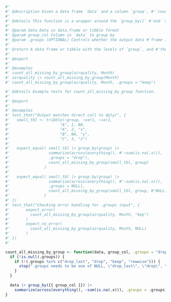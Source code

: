 
```r
#' 
#' @description Given a data frame `data` and a column `group`, #'`count_all_missing_by_group()` creates a new data frame with #'one row per level of `group`. The first column of the output #'data frame contains the levels of `group`, and the rest of the #'columns contain the number of missing values for all columns in #'`data` except `group`. 
#' 
#' @details This function is a wrapper around the `group_by()` #'and `summarize()` functions in the `dplyr` package.
#' 
#' @param data Data in data.frame or tibble format
#' @param group_col Column in `data` to group by
#' @param .groups (OPTIONAL) Controls whether the output data #'frame is grouped. By default, drops all levels of grouping #'(`"drop"`). Specify `"keep"` to keep the output data frame #'grouped by `group`. See `summarize()` documentation in `dplyr` #'for a full list of options.
#' 
#' @return A data frame or tibble with the levels of `group`, and #'the number of NAs within each level of `group` for all columns #'in `data` except `group`.
#' 
#' @export
#' 
#' @examples 
#' count_all_missing_by_group(airquality, Month)
#' airquality |> count_all_missing_by_group(Month) 
#' count_all_missing_by_group(airquality, Month, .groups = "keep")

#' @details Example tests for count_all_missing_by_group function.
#' 
#' @export
#'
#' @examples
#' test_that("Output matches direct call to dplyr", { 
#'   small_tbl <- tribble(~group, ~var1, ~var2, 
#'                      "A", 1, NA, 
#'                      "A", 2, "x", 
#'                      "B", NA, "y", 
#'                      "C", 3, "z")
#'   
#'   expect_equal( small_tbl |> group_by(group) |> 
#'                 summarize(across(everything(), #'~sum(is.na(.x))), 
#'                 .groups = "drop"), 
#'                 count_all_missing_by_group(small_tbl, group)
#'               )
#'   
#'   expect_equal( small_tbl |> group_by(group) |> 
#'                 summarize(across(everything(), #'~sum(is.na(.x))), 
#'                 .groups = NULL), 
#'                 count_all_missing_by_group(small_tbl, group, #'NULL)
#'               )
#' })
#' test_that("Checking error handling for .groups input", { 
#'       expect_error(
#'         count_all_missing_by_group(airquality, Month, "kep")
#'       )
#'       expect_no_error( 
#'         count_all_missing_by_group(airquality, Month, NULL)
#'       )
#' })
#' 

count_all_missing_by_group <- function(data, group_col, .groups = "drop") { 
  if (!is.null(.groups)) { 
    if (!(.groups %in% c("drop_last", "drop", "keep", "rowwise"))) { 
      stop(".groups needs to be one of NULL, \"drop_last\", \"drop\", \"keep\", and \"rowwise\".")
    }
  }
  
  data |> group_by({{ group_col }}) |>
    summarize(across(everything(), ~sum(is.na(.x))), .groups = .groups)
}



```
